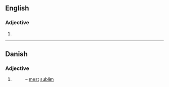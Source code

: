 ==English==

===Adjective===
{{head|en|adjective superlative form}}

# {{en-superlative of|sublime}}

----

==Danish==

===Adjective===
{{head|da|adjective form}}

# {{form of|superlative singular indefinite|sublim|lang=da}}
#: – [[mest]] [[sublim]]